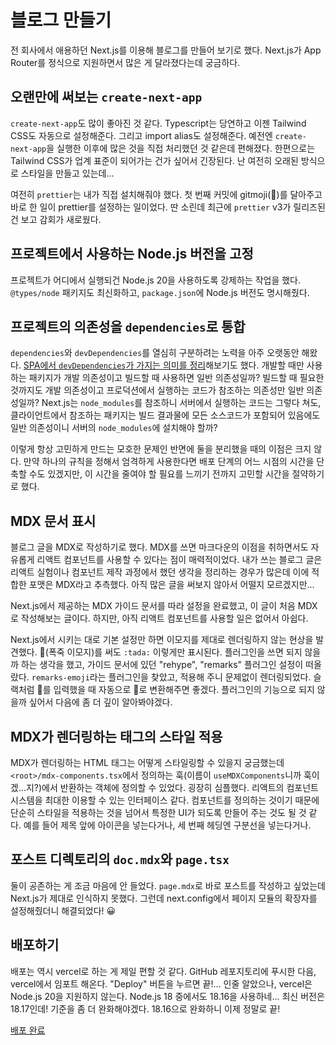 # 블로그 만들기

전 회사에서 애용하던 Next.js를 이용해 블로그를 만들어 보기로 했다.
Next.js가 App Router를 정식으로 지원하면서 많은 게 달라졌다는데 궁금하다.

## 오랜만에 써보는 `create-next-app`

`create-next-app`도 많이 좋아진 것 같다. Typescript는 당연하고 이젠 Tailwind CSS도 자동으로 설정해준다.
그리고 import alias도 설정해준다. 예전엔 `create-next-app`을 실행한 이후에 많은 것을 직접 처리했던 것 같은데 편해졌다.
한편으로는 Tailwind CSS가 업계 표준이 되어가는 건가 싶어서 긴장된다. 난 여전히 오래된 방식으로 스타일을 만들고 있는데...

여전히 `prettier`는 내가 직접 설치해줘야 했다. 첫 번째 커밋에 gitmoji(🎉)를 달아주고 바로 한 일이 prettier를 설정하는 일이었다.
딴 소린데 최근에 `prettier` v3가 릴리즈된 건 보고 감회가 새로웠다.

## 프로젝트에서 사용하는 Node.js 버전을 고정

프로젝트가 어디에서 실행되건 Node.js 20을 사용하도록 강제하는 작업을 했다. `@types/node` 패키지도 최신화하고, `package.json`에 Node.js 버전도 명시해줬다.

## 프로젝트의 의존성을 `dependencies`로 통합

`dependencies`와 `devDependencies`를 열심히 구분하려는 노력을 아주 오랫동안 해왔다.
[SPA에서 `devDependencies`가 가지는 의미를 정리](https://velog.io/@giwan_dev/dev-dependency-in-spa)해보기도 했다.
개발할 때만 사용하는 패키지가 개발 의존성이고 빌드할 때 사용하면 일반 의존성일까?
빌드할 때 필요한 것까지도 개발 의존성이고 프로덕션에서 실행하는 코드가 참조하는 의존성만 일반 의존성일까?
Next.js는 `node_modules`를 참조하니 서버에서 실행하는 코드는 그렇다 쳐도,
클라이언트에서 참조하는 패키지는 빌드 결과물에 모든 소스코드가 포함되어 있음에도 일반 의존성이니 서버의 `node_modules`에 설치해야 할까?

이렇게 항상 고민하게 만드는 모호한 문제인 반면에 둘을 분리했을 때의 이점은 크지 않다.
만약 하나의 규칙을 정해서 엄격하게 사용한다면 배포 단계의 어느 시점의 시간을 단축할 수도 있겠지만,
이 시간을 줄여야 할 필요를 느끼기 전까지 고민할 시간을 절약하기로 했다.

## MDX 문서 표시

블로그 글을 MDX로 작성하기로 했다. MDX를 쓰면 마크다운의 이점을 취하면서도 자유롭게 리액트 컴포넌트를 사용할 수 있다는 점이 매력적이었다.
내가 쓰는 블로그 글은 리액트 실험이나 컴포넌트 제작 과정에서 했던 생각을 정리하는 경우가 많은데 이에 적합한 포맷은 MDX라고 추측했다.
아직 많은 글을 써보지 않아서 어떨지 모르겠지만...

Next.js에서 제공하는 MDX 가이드 문서를 따라 설정을 완료했고, 이 글이 처음 MDX로 작성해보는 글이다.
하지만, 아직 리액트 컴포넌트를 사용할 일은 없어서 아쉽다.

Next.js에서 시키는 대로 기본 설정만 하면 이모지를 제대로 렌더링하지 않는 현상을 발견했다.
🎉(폭죽 이모지)를 써도 `:tada:` 이렇게만 표시된다.
플러그인을 쓰면 되지 않을까 하는 생각을 했고, 가이드 문서에 있던 "rehype", "remarks" 플러그인 설정이 떠올랐다.
`remarks-emoji`라는 플러그인을 찾았고, 적용해 주니 문제없이 렌더링되었다.
슬랙처럼 :tada:를 입력했을 때 자동으로 🎉로 변환해주면 좋겠다.
플러그인의 기능으로 되지 않을까 싶어서 다음에 좀 더 깊이 알아봐야겠다.

## MDX가 렌더링하는 태그의 스타일 적용

MDX가 렌더링하는 HTML 태그는 어떻게 스타일링할 수 있을지 궁금했는데 `<root>/mdx-components.tsx`에서 정의하는 훅(이름이 `useMDXComponents`니까 훅이겠...지?)에서
반환하는 객체에 정의할 수 있었다.
굉장히 심플했다. 리액트의 컴포넌트 시스템을 최대한 이용할 수 있는 인터페이스 같다.
컴포넌트를 정의하는 것이기 때문에 단순히 스타일을 적용하는 것을 넘어서 특정한 UI가 되도록 만들어 주는 것도 될 것 같다.
예를 들어 제목 앞에 아이콘을 넣는다거나, 세 번째 헤딩엔 구분선을 넣는다거나.

## 포스트 디렉토리의 `doc.mdx`와 `page.tsx`

둘이 공존하는 게 조금 마음에 안 들었다. `page.mdx`로 바로 포스트를 작성하고 싶었는데 Next.js가 제대로 인식하지 못했다.
그런데 next.config에서 페이지 모듈의 확장자를 설정해줬더니 해결되었다! 😀

## 배포하기

배포는 역시 vercel로 하는 게 제일 편할 것 같다.
GitHub 레포지토리에 푸시한 다음, vercel에서 임포트 해온다.
"Deploy" 버튼을 누르면 끝!... 인줄 알았으나, vercel은 Node.js 20을 지원하지 않는다.
Node.js 18 중에서도 18.16을 사용하네... 최신 버전은 18.17인데!
기준을 좀 더 완화해야겠다.
18.16으로 완화하니 이제 정말로 끝!

[배포 완료](https://giwan-blog.vercel.app/)
